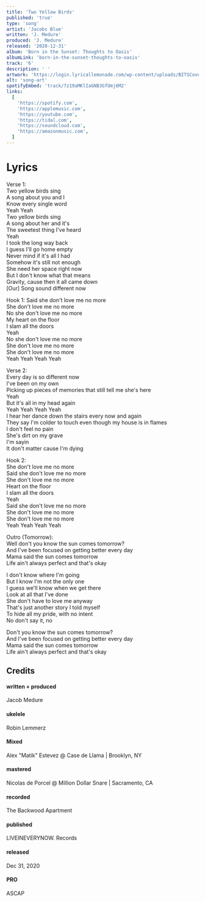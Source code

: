 ```yaml
---
title: 'Two Yellow Birds'
published: 'true'
type: 'song'
artist: 'Jacobs Blue'
written: 'J. Medure'
produced: 'J. Medure'
released: '2020-12-31'
album: 'Born in the Sunset: Thoughts to Oasis'
albumLink: 'born-in-the-sunset-thoughts-to-oasis'
track: '6'
description: ' '
artwork: 'https://login.lyricallemonade.com/wp-content/uploads/BITSCover1-scaled.jpg'
alt: 'song-art'
spotifyEmbed: 'track/7z19aMKlIaGNB3GfUmj6M2'
links:
  [
    'https://spotify.com',
    'https://applemusic.com',
    'https://youtube.com',
    'https://tidal.com',
    'https://soundcloud.com',
    'https://amazonmusic.com',
  ]
---
```


# Lyrics

Verse 1:  
Two yellow birds sing  
A song about you and I  
Know every single word  
Yeah Yeah  
Two yellow birds sing  
A song about her and it's  
The sweetest thing I've heard  
Yeah  
I took the long way back  
I guess I'll go home empty  
Never mind if it's all I had  
Somehow it's still not enough  
She need her space right now  
But I don't know what that means  
Gravity, cause then it all came down  
[Our] Song sound different now

Hook 1:
Said she don't love me no more  
She don't love me no more  
No she don't love me no more  
My heart on the floor  
I slam all the doors  
Yeah  
No she don't love me no more  
She don't love me no more  
She don't love me no more  
Yeah Yeah Yeah Yeah

Verse 2:  
Every day is so different now  
I've been on my own  
Picking up pieces of memories that still tell me she's here  
Yeah  
But it's all in my head again  
Yeah Yeah Yeah Yeah  
I hear her dance down the stairs every now and again  
They say I'm colder to touch even though my house is in flames  
I don't feel no pain  
She's dirt on my grave  
I'm sayin  
It don't matter cause I'm dying

Hook 2:  
She don't love me no more  
Said she don't love me no more  
She don't love me no more  
Heart on the floor  
I slam all the doors  
Yeah  
Said she don't love me no more  
She don't love me no more  
She don't love me no more  
Yeah Yeah Yeah Yeah

Outro (Tomorrow):  
Well don't you know the sun comes tomorrow?  
And I've been focused on getting better every day  
Mama said the sun comes tomorrow  
Life ain't always perfect and that's okay

I don't know where I'm going  
But I know I'm not the only one  
I guess we'll know when we get there  
Look at all that I've done  
She don't have to love me anyway  
That's just another story I told myself  
To hide all my pride, with no intent  
No don't say it, no

Don't you know the sun comes tomorrow?  
And I've been focused on getting better every day  
Mama said the sun comes tomorrow  
Life ain't always perfect and that's okay

## Credits

<div className="album-credits flex-col w-full not-prose justify-start">
  <div className="credit flex-auto flex-grow">
    <h4>written + produced</h4>
    <p>Jacob Medure</p>
  </div>
  <div className="credit flex-auto flex-grow">
    <h4>ukelele</h4>
    <p>Robin Lemmerz</p>
  </div>
  <div className="credit flex-auto flex-grow">
    <h4>Mixed</h4>
    <p>Alex "Matik" Estevez @ Case de Llama | Brooklyn, NY</p>
  </div>
  <div className="credit flex-auto flex-grow">
    <h4>mastered</h4>
    <p>Nicolas de Porcel @ Million Dollar Snare | Sacramento, CA</p>
  </div>
  
  <div className="credit flex-auto flex-grow">
    <h4>recorded</h4>
    <p>The Backwood Apartment</p>
  </div>
  <div className="credit flex-auto flex-grow">
    <h4>published</h4>
    <p>LIVEINEVERYNOW. Records</p>
  </div>
  <div className="credit flex-auto flex-grow">
    <h4>released</h4>
    <p>Dec 31, 2020</p>
  </div>
  <div className="credit flex-auto flex-grow">
    <h4>PRO</h4>
    <p>ASCAP</p>
  </div>
</div>

